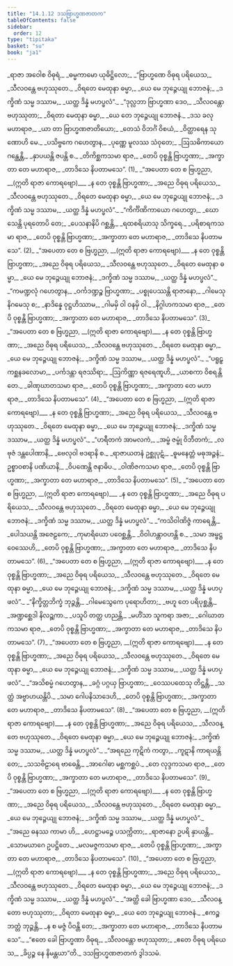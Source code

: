 ```yaml
---
title: "14.1.12 ဒသဗြာဟ္မဏဇာတက"
tableOfContents: false
sidebar:
  order: 12
type: "tipitaka"
basket: "su"
book: "ja1"
---
```



<DynamicBreadcrumb />

<Division number="222" book="ja1" e="ch" v="22" p="302">

<Paragraph number="2780" type="verses" book="ja1">
_ရာဇာ အဝေါစ ဝိဓုရံ,_  
_ဓမ္မကာမော ယုဓိဋ္ဌိလော;_  
_“ဗြာဟ္မဏေ ဝိဓုရ ပရိယေသ,_  
_သီလဝန္တေ ဗဟုဿုတေ._  

</Paragraph>

</Division>
<Division number="223" book="ja1" e="ch" v="22" p="302">

<Paragraph number="2781" type="verses" book="ja1">
_ဝိရတေ မေထုနာ ဓမ္မာ,_  
_ယေ မေ ဘုဉ္ဇေယျု ဘောဇနံ;_  
_ဒက္ခိဏံ သမ္မ ဒဿာမ,_  
_ယတ္ထ ဒိန္နံ မဟပ္ဖလံ”._  

</Paragraph>

</Division>
<Division number="224" book="ja1" e="ch" v="22" p="302">

<Paragraph number="2782" type="verses" book="ja1">
_“ဒုလ္လဘာ ဗြာဟ္မဏာ ဒေဝ,_  
_သီလဝန္တော ဗဟုဿုတာ;_  
_ဝိရတာ မေထုနာ ဓမ္မာ,_  
_ယေ တေ ဘုဉ္ဇေယျု ဘောဇနံ._  

</Paragraph>

</Division>
<Division number="225" book="ja1" e="ch" v="22" p="302">

<Paragraph number="2783" type="verses" book="ja1">
_ဒသ ခလု မဟာရာဇ,_  
_ယာ တာ ဗြာဟ္မဏဇာတိယော;_  
_တေသံ ဝိဘင်္ဂံ ဝိစယံ,_  
_ဝိတ္ထာရေန သုဏောဟိ မေ._  

</Paragraph>

</Division>
<Division number="226" book="ja1" e="ch" v="22" p="302">

<Paragraph number="2784" type="verses" book="ja1">
_ပသိဗ္ဗကေ ဂဟေတွာန,_  
_ပုဏ္ဏေ မူလဿ သံဝုတေ;_  
_ဩသဓိကာယော ဂန္ထေန္တိ,_  
_နှာပယန္တိ ဇပန္တိ စ._  

</Paragraph>

</Division>
<Division number="227" book="ja1" e="ch" v="22" p="303">

<Paragraph number="2785" type="verses" book="ja1">
_တိကိစ္ဆကသမာ ရာဇ,_  
_တေပိ ဝုစ္စန္တိ ဗြာဟ္မဏာ;_  
_အက္ခာတာ တေ မဟာရာဇ,_  
_တာဒိသေ နိပတာမသေ”. (1)_  

</Paragraph>

</Division>
<Division number="228" book="ja1" e="ch" v="22" p="303">

<Paragraph number="2786" type="verses" book="ja1">
_“အပေတာ တေ စ ဗြဟ္မညာ, __(ဣတိ ရာဇာ ကောရဗျော)___  
_န တေ ဝုစ္စန္တိ ဗြာဟ္မဏာ;_  
_အညေ ဝိဓုရ ပရိယေသ,_  
_သီလဝန္တေ ဗဟုဿုတေ._  

</Paragraph>

</Division>
<Division number="229" book="ja1" e="ch" v="22" p="303">

<Paragraph number="2787" type="verses" book="ja1">
_ဝိရတေ မေထုနာ ဓမ္မာ,_  
_ယေ မေ ဘုဉ္ဇေယျု ဘောဇနံ;_  
_ဒက္ခိဏံ သမ္မ ဒဿာမ,_  
_ယတ္ထ ဒိန္နံ မဟပ္ဖလံ”._  

</Paragraph>

</Division>
<Division number="230" book="ja1" e="ch" v="22" p="303">

<Paragraph number="2788" type="verses" book="ja1">
_“ကိင်္ကိဏိကာယော ဂဟေတွာ,_  
_ဃောသေန္တိ ပုရတောပိ တေ;_  
_ပေသနာနိပိ ဂစ္ဆန္တိ,_  
_ရထစရိယာသု သိက္ခရေ._  

</Paragraph>

</Division>
<Division number="231" book="ja1" e="ch" v="22" p="303">

<Paragraph number="2789" type="verses" book="ja1">
_ပရိစာရကသမာ ရာဇ,_  
_တေပိ ဝုစ္စန္တိ ဗြာဟ္မဏာ;_  
_အက္ခာတာ တေ မဟာရာဇ,_  
_တာဒိသေ နိပတာမသေ”. (2)_  

</Paragraph>

</Division>
<Division number="232" book="ja1" e="ch" v="22" p="303">

<Paragraph number="2790" type="verses" book="ja1">
_“အပေတာ တေ စ ဗြဟ္မညာ, __(ဣတိ ရာဇာ ကောရဗျော)___  
_န တေ ဝုစ္စန္တိ ဗြာဟ္မဏာ;_  
_အညေ ဝိဓုရ ပရိယေသ,_  
_သီလဝန္တေ ဗဟုဿုတေ._  

</Paragraph>

</Division>
<Division number="233" book="ja1" e="ch" v="22" p="303">

<Paragraph number="2791" type="verses" book="ja1">
_ဝိရတေ မေထုနာ ဓမ္မာ,_  
_ယေ မေ ဘုဉ္ဇေယျု ဘောဇနံ;_  
_ဒက္ခိဏံ သမ္မ ဒဿာမ,_  
_ယတ္ထ ဒိန္နံ မဟပ္ဖလံ”._  

</Paragraph>

</Division>
<Division number="234" book="ja1" e="ch" v="22" p="303">

<Paragraph number="2792" type="verses" book="ja1">
_“ကမဏ္ဍလုံ ဂဟေတွာန,_  
_ဝင်္ကဒဏ္ဍဉ္စ ဗြာဟ္မဏာ;_  
_ပစ္စုပေဿန္တိ ရာဇာနော,_  
_ဂါမေသု နိဂမေသု စ;_  
_နာဒိန္နေ ဝုဋ္ဌဟိဿာမ,_  
_ဂါမမှိ ဝါ ဝနမှိ ဝါ._  

</Paragraph>

</Division>
<Division number="235" book="ja1" e="ch" v="22" p="303">

<Paragraph number="2793" type="verses" book="ja1">
_နိဂ္ဂါဟကသမာ ရာဇ,_  
_တေပိ ဝုစ္စန္တိ ဗြာဟ္မဏာ;_  
_အက္ခာတာ တေ မဟာရာဇ,_  
_တာဒိသေ နိပတာမသေ”. (3)_  

</Paragraph>

</Division>
<Division number="236" book="ja1" e="ch" v="22" p="303">

<Paragraph number="2794" type="verses" book="ja1">
_“အပေတာ တေ စ ဗြဟ္မညာ, __(ဣတိ ရာဇာ ကောရဗျော)___  
_န တေ ဝုစ္စန္တိ ဗြာဟ္မဏာ;_  
_အညေ ဝိဓုရ ပရိယေသ,_  
_သီလဝန္တေ ဗဟုဿုတေ._  

</Paragraph>

</Division>
<Division number="237" book="ja1" e="ch" v="22" p="303">

<Paragraph number="2795" type="verses" book="ja1">
_ဝိရတေ မေထုနာ ဓမ္မာ,_  
_ယေ မေ ဘုဉ္ဇေယျု ဘောဇနံ;_  
_ဒက္ခိဏံ သမ္မ ဒဿာမ,_  
_ယတ္ထ ဒိန္နံ မဟပ္ဖလံ”._  

</Paragraph>

</Division>
<Division number="238" book="ja1" e="ch" v="22" p="304">

<Paragraph number="2796" type="verses" book="ja1">
_“ပရူဠှကစ္ဆနခလောမာ,_  
_ပင်္ကဒန္တာ ရဇဿိရာ;_  
_ဩကိဏ္ဏာ ရဇရေဏူဟိ,_  
_ယာစကာ ဝိစရန္တိ တေ._  

</Paragraph>

</Division>
<Division number="239" book="ja1" e="ch" v="22" p="304">

<Paragraph number="2797" type="verses" book="ja1">
_ခါဏုဃာတသမာ ရာဇ,_  
_တေပိ ဝုစ္စန္တိ ဗြာဟ္မဏာ;_  
_အက္ခာတာ တေ မဟာရာဇ,_  
_တာဒိသေ နိပတာမသေ”. (4)_  

</Paragraph>

</Division>
<Division number="240" book="ja1" e="ch" v="22" p="304">

<Paragraph number="2798" type="verses" book="ja1">
_“အပေတာ တေ စ ဗြဟ္မညာ, __(ဣတိ ရာဇာ ကောရဗျော)___  
_န တေ ဝုစ္စန္တိ ဗြာဟ္မဏာ;_  
_အညေ ဝိဓုရ ပရိယေသ,_  
_သီလဝန္တေ ဗဟုဿုတေ._  

</Paragraph>

</Division>
<Division number="241" book="ja1" e="ch" v="22" p="304">

<Paragraph number="2799" type="verses" book="ja1">
_ဝိရတေ မေထုနာ ဓမ္မာ,_  
_ယေ မေ ဘုဉ္ဇေယျု ဘောဇနံ;_  
_ဒက္ခိဏံ သမ္မ ဒဿာမ,_  
_ယတ္ထ ဒိန္နံ မဟပ္ဖလံ”._  

</Paragraph>

</Division>
<Division number="242" book="ja1" e="ch" v="22" p="304">

<Paragraph number="2800" type="verses" book="ja1">
_“ဟရီတကံ အာမလကံ,_  
_အမ္ဗံ ဇမ္ဗုံ ဝိဘီတကံ;_  
_လဗုဇံ ဒန္တပေါဏာနိ,_  
_ဗေလုဝါ ဗဒရာနိ စ._  

</Paragraph>

</Division>
<Division number="243" book="ja1" e="ch" v="22" p="304">

<Paragraph number="2801" type="verses" book="ja1">
_ရာဇာယတနံ ဥစ္ဆုပုဋံ,_  
_ဓူမနေတ္တံ မဓုအဉ္ဇနံ;_  
ဥစ္စာဝစာနိ ပဏိယာနိ,_  
_ဝိပဏေန္တိ ဇနာဓိပ._  

</Paragraph>

</Division>
<Division number="244" book="ja1" e="ch" v="22" p="304">

<Paragraph number="2802" type="verses" book="ja1">
_ဝါဏိဇကသမာ ရာဇ,_  
_တေပိ ဝုစ္စန္တိ ဗြာဟ္မဏာ;_  
_အက္ခာတာ တေ မဟာရာဇ,_  
_တာဒိသေ နိပတာမသေ”. (5)_  

</Paragraph>

</Division>
<Division number="245" book="ja1" e="ch" v="22" p="304">

<Paragraph number="2803" type="verses" book="ja1">
_“အပေတာ တေ စ ဗြဟ္မညာ, __(ဣတိ ရာဇာ ကောရဗျော)___  
_န တေ ဝုစ္စန္တိ ဗြာဟ္မဏာ;_  
_အညေ ဝိဓုရ ပရိယေသ,_  
_သီလဝန္တေ ဗဟုဿုတေ._  

</Paragraph>

</Division>
<Division number="246" book="ja1" e="ch" v="22" p="304">

<Paragraph number="2804" type="verses" book="ja1">
_ဝိရတေ မေထုနာ ဓမ္မာ,_  
_ယေ မေ ဘုဉ္ဇေယျု ဘောဇနံ;_  
_ဒက္ခိဏံ သမ္မ ဒဿာမ,_  
_ယတ္ထ ဒိန္နံ မဟပ္ဖလံ”._  

</Paragraph>

</Division>
<Division number="247" book="ja1" e="ch" v="22" p="304">

<Paragraph number="2805" type="verses" book="ja1">
_“ကသိဝါဏိဇ္ဇံ ကာရေန္တိ,_  
_ပေါသယန္တိ အဇေဠကေ;_  
_ကုမာရိယော ပဝေစ္ဆန္တိ,_  
_ဝိဝါဟန္တာဝဟန္တိ စ._  

</Paragraph>

</Division>
<Division number="248" book="ja1" e="ch" v="22" p="304">

<Paragraph number="2806" type="verses" book="ja1">
_သမာ အမ္ဗဋ္ဌဝေဿေဟိ,_  
_တေပိ ဝုစ္စန္တိ ဗြာဟ္မဏာ;_  
_အက္ခာတာ တေ မဟာရာဇ,_  
_တာဒိသေ နိပတာမသေ”. (6)_  

</Paragraph>

</Division>
<Division number="249" book="ja1" e="ch" v="22" p="304">

<Paragraph number="2807" type="verses" book="ja1">
_“အပေတာ တေ စ ဗြဟ္မညာ, __(ဣတိ ရာဇာ ကောရဗျော)___  
_န တေ ဝုစ္စန္တိ ဗြာဟ္မဏာ;_  
_အညေ ဝိဓုရ ပရိယေသ,_  
_သီလဝန္တေ ဗဟုဿုတေ._  

</Paragraph>

</Division>
<Division number="250" book="ja1" e="ch" v="22" p="305">

<Paragraph number="2808" type="verses" book="ja1">
_ဝိရတေ မေထုနာ ဓမ္မာ,_  
_ယေ မေ ဘုဉ္ဇေယျု ဘောဇနံ;_  
_ဒက္ခိဏံ သမ္မ ဒဿာမ,_  
_ယတ္ထ ဒိန္နံ မဟပ္ဖလံ”._  

</Paragraph>

</Division>
<Division number="251" book="ja1" e="ch" v="22" p="305">

<Paragraph number="2809" type="verses" book="ja1">
_“နိက္ခိတ္တဘိက္ခံ ဘုဉ္ဇန္တိ,_  
_ဂါမေသွေကေ ပုရောဟိတာ;_  
_ဗဟူ တေ ပရိပုစ္ဆန္တိ,_  
_အဏ္ဍစ္ဆေဒါ နိလဉ္ဆကာ._  

</Paragraph>

</Division>
<Division number="252" book="ja1" e="ch" v="22" p="305">

<Paragraph number="2810" type="verses" book="ja1">
_ပသူပိ တတ္ထ ဟညန္တိ,_  
_မဟိံသာ သူကရာ အဇာ;_  
_ဂေါဃာတကသမာ ရာဇ,_  
_တေပိ ဝုစ္စန္တိ ဗြာဟ္မဏာ;_  
_အက္ခာတာ တေ မဟာရာဇ,_  
_တာဒိသေ နိပတာမသေ”. (7)_  

</Paragraph>

</Division>
<Division number="253" book="ja1" e="ch" v="22" p="305">

<Paragraph number="2811" type="verses" book="ja1">
_“အပေတာ တေ စ ဗြဟ္မညာ, __(ဣတိ ရာဇာ ကောရဗျော)___  
_န တေ ဝုစ္စန္တိ ဗြာဟ္မဏာ;_  
_အညေ ဝိဓုရ ပရိယေသ,_  
_သီလဝန္တေ ဗဟုဿုတေ._  

</Paragraph>

</Division>
<Division number="254" book="ja1" e="ch" v="22" p="305">

<Paragraph number="2812" type="verses" book="ja1">
_ဝိရတေ မေထုနာ ဓမ္မာ,_  
_ယေ မေ ဘုဉ္ဇေယျု ဘောဇနံ;_  
_ဒက္ခိဏံ သမ္မ ဒဿာမ,_  
_ယတ္ထ ဒိန္နံ မဟပ္ဖလံ”._  

</Paragraph>

</Division>
<Division number="255" book="ja1" e="ch" v="22" p="305">

<Paragraph number="2813" type="verses" book="ja1">
_“အသိစမ္မံ ဂဟေတွာန,_  
_ခဂ္ဂံ ပဂ္ဂယှ ဗြာဟ္မဏာ;_  
_ဝေဿပထေသု တိဋ္ဌန္တိ,_  
_သတ္ထံ အဗ္ဗာဟယန္တိပိ._  

</Paragraph>

</Division>
<Division number="256" book="ja1" e="ch" v="22" p="305">

<Paragraph number="2814" type="verses" book="ja1">
_သမာ ဂေါပနိသာဒေဟိ,_  
_တေပိ ဝုစ္စန္တိ ဗြာဟ္မဏာ;_  
_အက္ခာတာ တေ မဟာရာဇ,_  
_တာဒိသေ နိပတာမသေ”. (8)_  

</Paragraph>

</Division>
<Division number="257" book="ja1" e="ch" v="22" p="305">

<Paragraph number="2815" type="verses" book="ja1">
_“အပေတာ တေ စ ဗြဟ္မညာ, __(ဣတိ ရာဇာ ကောရဗျော)___  
_န တေ ဝုစ္စန္တိ ဗြာဟ္မဏာ;_  
_အညေ ဝိဓုရ ပရိယေသ,_  
_သီလဝန္တေ ဗဟုဿုတေ._  

</Paragraph>

</Division>
<Division number="258" book="ja1" e="ch" v="22" p="305">

<Paragraph number="2816" type="verses" book="ja1">
_ဝိရတေ မေထုနာ ဓမ္မာ,_  
_ယေ မေ ဘုဉ္ဇေယျု ဘောဇနံ;_  
_ဒက္ခိဏံ သမ္မ ဒဿာမ,_  
_ယတ္ထ ဒိန္နံ မဟပ္ဖလံ”._  

</Paragraph>

</Division>
<Division number="259" book="ja1" e="ch" v="22" p="305">

<Paragraph number="2817" type="verses" book="ja1">
_“အရညေ ကုဋိကံ ကတွာ,_  
_ကူဋာနိ ကာရယန္တိ တေ;_  
_သသဗိဠာရေ ဗာဓေန္တိ,_  
_အာဂေါဓာ မစ္ဆကစ္ဆပံ._  

</Paragraph>

</Division>
<Division number="260" book="ja1" e="ch" v="22" p="305">

<Paragraph number="2818" type="verses" book="ja1">
_တေ လုဒ္ဒကသမာ ရာဇ,_  
_တေပိ ဝုစ္စန္တိ ဗြာဟ္မဏာ;_  
_အက္ခာတာ တေ မဟာရာဇ,_  
_တာဒိသေ နိပတာမသေ”. (9)_  

</Paragraph>

</Division>
<Division number="261" book="ja1" e="ch" v="22" p="306">

<Paragraph number="2819" type="verses" book="ja1">
_“အပေတာ တေ စ ဗြဟ္မညာ, __(ဣတိ ရာဇာ ကောရဗျော)___  
_န တေ ဝုစ္စန္တိ ဗြာဟ္မဏာ;_  
_အညေ ဝိဓုရ ပရိယေသ,_  
_သီလဝန္တေ ဗဟုဿုတေ._  

</Paragraph>

</Division>
<Division number="262" book="ja1" e="ch" v="22" p="306">

<Paragraph number="2820" type="verses" book="ja1">
_ဝိရတေ မေထုနာ ဓမ္မာ,_  
_ယေ မေ ဘုဉ္ဇေယျု ဘောဇနံ;_  
_ဒက္ခိဏံ သမ္မ ဒဿာမ,_  
_ယတ္ထ ဒိန္နံ မဟပ္ဖလံ”._  

</Paragraph>

</Division>
<Division number="263" book="ja1" e="ch" v="22" p="306">

<Paragraph number="2821" type="verses" book="ja1">
_“အညေ ဓနဿ ကာမာ ဟိ,_  
_ဟေဋ္ဌာမဉ္စေ ပသက္ကိတာ;_  
_ရာဇာနော ဥပရိ နှာယန္တိ,_  
_သောမယာဂေ ဥပဋ္ဌိတေ._  

</Paragraph>

</Division>
<Division number="264" book="ja1" e="ch" v="22" p="306">

<Paragraph number="2822" type="verses" book="ja1">
_မလမဇ္ဇကသမာ ရာဇ,_  
_တေပိ ဝုစ္စန္တိ ဗြာဟ္မဏာ;_  
_အက္ခာတာ တေ မဟာရာဇ,_  
_တာဒိသေ နိပတာမသေ”. (10)_  

</Paragraph>

</Division>
<Division number="265" book="ja1" e="ch" v="22" p="306">

<Paragraph number="2823" type="verses" book="ja1">
_“အပေတာ တေ စ ဗြဟ္မညာ, __(ဣတိ ရာဇာ ကောရဗျော)___  
_န တေ ဝုစ္စန္တိ ဗြာဟ္မဏာ;_  
_အညေ ဝိဓုရ ပရိယေသ,_  
_သီလဝန္တေ ဗဟုဿုတေ._  

</Paragraph>

</Division>
<Division number="266" book="ja1" e="ch" v="22" p="306">

<Paragraph number="2824" type="verses" book="ja1">
_ဝိရတေ မေထုနာ ဓမ္မာ,_  
_ယေ မေ ဘုဉ္ဇေယျု ဘောဇနံ;_  
_ဒက္ခိဏံ သမ္မ ဒဿာမ,_  
_ယတ္ထ ဒိန္နံ မဟပ္ဖလံ”._  

</Paragraph>

</Division>
<Division number="267" book="ja1" e="ch" v="22" p="306">

<Paragraph number="2825" type="verses" book="ja1">
_“အတ္ထိ ခေါ ဗြာဟ္မဏာ ဒေဝ,_  
_သီလဝန္တော ဗဟုဿုတာ;_  
_ဝိရတာ မေထုနာ ဓမ္မာ,_  
_ယေ တေ ဘုဉ္ဇေယျု ဘောဇနံ._  

</Paragraph>

</Division>
<Division number="268" book="ja1" e="ch" v="22" p="306">

<Paragraph number="2826" type="verses" book="ja1">
_ဧကဉ္စ ဘတ္တံ ဘုဉ္ဇန္တိ,_  
_န စ မဇ္ဇံ ပိဝန္တိ တေ;_  
_အက္ခာတာ တေ မဟာရာဇ,_  
_တာဒိသေ နိပတာမသေ”._  

</Paragraph>

</Division>
<Division number="269" book="ja1" e="ch" v="22" p="306">

<Paragraph number="2827" type="verses" book="ja1">
_“ဧတေ ခေါ ဗြာဟ္မဏာ ဝိဓုရ,_  
_သီလဝန္တော ဗဟုဿုတာ;_  
_ဧတေ ဝိဓုရ ပရိယေသ,_  
_ခိပ္ပဉ္စ နေ နိမန္တယာ”တိ._  


</Paragraph>
</Division>

<Paragraph number="2828" type="center" book="ja1">
ဒသဗြာဟ္မဏဇာတကံ ဒွါဒသမံ.
</Paragraph>